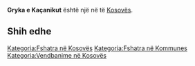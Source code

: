 {{Fshat në 
 | Emri                = Gryka e Kaçanikut
 | EmriAlt                = 
 | NAME_SHORT_FORM=      
 | NAME_GENERIC=      
 | NAME_SORT_NAME_RO=      GRYKAEKACANIKUT
 | FULL_NAME_RO = Gryka e Kaçanikut
 | FULL_NAME_ND_RO=Gryka e Kacanikut
 | SORT_NAME_RG=KACANIKUT GRYKAE
 | FULL_NAME_RG=Kaçanikut, Gryka e
 | FULL_NAME_ND_RG=Kacanikut, Gryka e
 | SRP_NAME_SHORT_FORM=      
 | SRP_NAME_GENERIC=      
 | SRP_NAME_SORT_NAME_RO=      
 | SRP_FULL_NAME_RO = 
 | SRP_FULL_NAME_ND_RO=
 | SRP_SORT_NAME_RG=
 | SRP_FULL_NAME_RG=
 | SRP_FULL_NAME_ND_RG=
 | Emri (Rasa dhanore) = 
 | Figura              = 
 | Shteti              = Kosovo
 | Komuna              = 
 | Kodi postar         = 
 | Sipërfaqja          = 

 | Popullsia           = 

 | Regj. i popullsisë  = 
 | Dend. e popullsisë  = 
 | Faqja zyrtare       = 
 <!--- Koordinatat ----> 
 | Gjerësia            = 42.196667
 | Gjatësia            = 21.263889
 | Lartësia            = 
}}
'''Gryka e Kaçanikut''' është një [[]] në [[]] të [[Kosovës]].

<!-- == Gjeografia == -->
<!-- == Historia == -->
<!-- == Demografia == -->
== Shih edhe ==
{{Komuna }}
{{Kosovo-Administrata-Cung}}

[[Kategoria:Fshatra në Kosovës]]
[[Kategoria:Fshatra në Kommunes ]]
[[Kategoria:Vendbanime në Kosovës]]